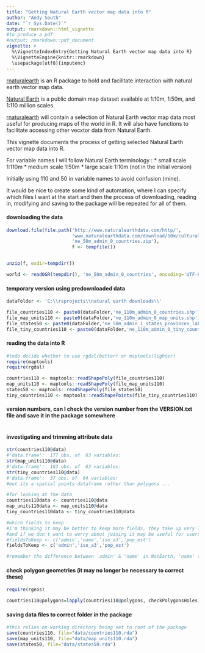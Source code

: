 ```yaml
---
title: "Getting Natural Earth vector map data into R"
author: "Andy South"
date: "`r Sys.Date()`"
output: rmarkdown::html_vignette
#to produce a pdf
#output: rmarkdown::pdf_document
vignette: >
  %\VignetteIndexEntry{Getting Natural Earth vector map data into R}
  %\VignetteEngine{knitr::rmarkdown}
  \usepackage[utf8]{inputenc}
---
```

  
[rnaturalearth](https://github.com/AndySouth/rnaturalearth) is an R package to hold and facilitate interaction with natural earth vector map data.


[Natural Earth](http://www.naturalearthdata.com/) is a public domain map dataset available at 1:10m, 1:50m, and 1:110 million scales. 


[rnaturalearth](https://github.com/AndySouth/rnaturalearth) will contain a selection of Natural Earth vector map data most useful for producing maps of the world in R. It will also have functions to facilitate accessing other vecxtor data from Natural Earth.


This vignette documents the process of getting selected Natural Earth vector map data into R.

For variable names I will follow Natural Earth terminology :
* small scale 1:110m
* medium scale 1:50m
* large scale 1:10m (not in the initial version)



Initially using 110 and 50 in variable names to avoid confusion (mine).

It would be nice to create some kind of automation, where I can specify which files I want at the start and then the process of downloading, reading in, modifying and saving to the package will be repeated for all of them.

#### downloading the data
```r

download.file(file.path('http://www.naturalearthdata.com/http/',
                        'www.naturalearthdata.com/download/50m/cultural',
                        'ne_50m_admin_0_countries.zip'), 
                        f <- tempfile())


unzip(f, exdir=tempdir())

world <- readOGR(tempdir(), 'ne_50m_admin_0_countries', encoding='UTF-8')
```

#### temporary version using predownloaded data
```r

dataFolder <- 'C:\\rsprojects\\natural earth downloads\\'

file_countries110 <- paste0(dataFolder,'ne_110m_admin_0_countries.shp')
file_map_units110 <- paste0(dataFolder,'ne_110m_admin_0_map_units.shp')
file_states50 <- paste0(dataFolder,'ne_50m_admin_1_states_provinces_lakes.shp')
file_tiny_countries110 <- paste0(dataFolder,'ne_110m_admin_0_tiny_countries.shp')

```

#### reading the data into R

```r
#todo decide whether to use rgdal(better) or maptools(lighter)
require(maptools)
require(rgdal)

countries110 <- maptools::readShapePoly(file_countries110)
map_units110 <- maptools::readShapePoly(file_map_units110)
states50 <- maptools::readShapePoly(file_states50)
tiny_countries110 <- maptools::readShapePoints(file_tiny_countries110)

```

#### version numbers, can I check the version number from the VERSION.txt file and save it in the package somewhere
```r

```

#### investigating and trimming attribute data
```r

str(countries110@data)
#'data.frame':	177 obs. of  63 variables:
str(map_units110@data)
#'data.frame':	183 obs. of  63 variables:
str(tiny_countries110@data)
#'data.frame':	37 obs. of  64 variables:
#but its a spatial points dataframe rather than polygons ...

#for looking at the data 
countries110data <- countries110@data
map_units110data <- map_units110@data
tiny_countries110data <- tiny_countries110@data

#which fields to keep
#i'm thinking it may be better to keep more fields, they take up very little space 
#and if we don't want to worry about joining it may be useful for users to have them
#fieldsToKeep <- c('admin','name','iso_a3','pop_est')
fieldsToKeep <- c('admin','iso_a3','pop_est')

#remember the difference between 'admin' & 'name' in NatEarth, 'name' tends to be abbreviated


```

#### check polygon geometries (it may no longer be necessary to correct these)
```r
require(rgeos)

countries110@polygons=lapply(countries110@polygons, checkPolygonsHoles)

```

#### saving data files to correct folder in the package
```r

#this relies on working directory being set to root of the package
save(countries110, file="data/countries110.rda")
save(map_units110, file="data/map_units110.rda")
save(states50, file="data/states50.rda")
```

